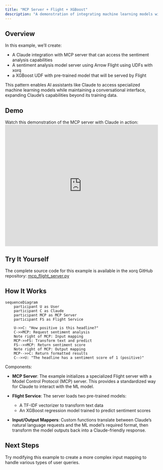 ```yaml
---
title: "MCP Server + Flight + XGBoost"
description: "A demonstration of integrating machine learning models with Claude using the Model Control Protocol (MCP) server"
---
```


## Overview

In this example, we'll create:

- A Claude integration  with MCP server that can access the sentiment analysis
  capabilities
- A sentiment analysis model server using Arrow Flight using UDFs with xorq
- a XGBoost UDF with pre-trained model that will be served by Flight

This pattern enables AI assistants like Claude to access specialized machine
learning models while maintaining a conversational interface, expanding
Claude's capabilities beyond its training data.

## Demo
Watch this demonstration of the MCP server with Claude in action:
<iframe width="100%" height="400"
src="https://www.youtube.com/embed/Y4hn5iNcoUk" title="MCP Server with Claude
Demo" frameborder="0" allow="accelerometer; autoplay; clipboard-write;
encrypted-media; gyroscope; picture-in-picture" allowfullscreen></iframe>

## Try It Yourself

The complete source code for this example is available in the xorq GitHub repository:
[mcp_flight_server.py](https://github.com/xorq-labs/xorq/blob/main/examples/mcp_flight_server.py)

## How It Works

```mermaid
sequenceDiagram
    participant U as User
    participant C as Claude
    participant MCP as MCP Server
    participant FS as Flight Service
    
    U->>C: "How positive is this headline?"
    C->>MCP: Request sentiment analysis
    Note right of MCP: Input mapping
    MCP->>FS: Transform text and predict
    FS-->>MCP: Return sentiment score
    Note right of MCP: Output mapping
    MCP-->>C: Return formatted results
    C-->>U: "The headline has a sentiment score of 1 (positive)"
```

Components:

- **MCP Server**: The example initializes a specialized Flight server with
  a Model Control Protocol (MCP) server. This provides a standardized way
  for Claude to interact with the ML model.

- **Flight Service**: The server loads two pre-trained models:
  - A TF-IDF vectorizer to transform text data
  - An XGBoost regression model trained to predict sentiment scores

- **Input/Output Mappers**: Custom functions translate between Claude's natural
  language requests and the ML model's required format, then transform the
  model outputs back into a Claude-friendly response.

## Next Steps

Try modifying this example to create a more complex input mapping to handle various types of user queries.
